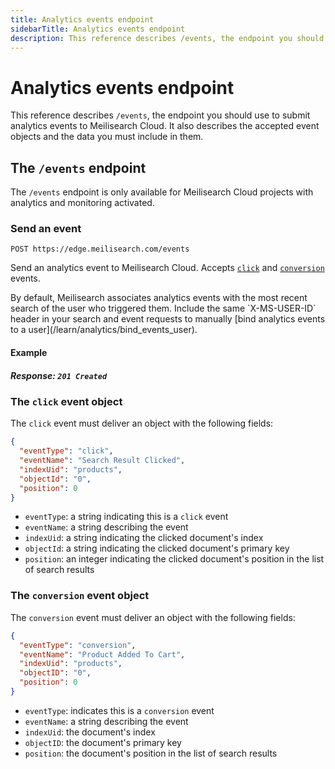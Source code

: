 ```yaml
---
title: Analytics events endpoint
sidebarTitle: Analytics events endpoint
description: This reference describes /events, the endpoint you should use to submit analytics events to Meilisearch Cloud. It also describes the accepted event objects and the data you must include in them.
---
```


# Analytics events endpoint

This reference describes `/events`, the endpoint you should use to submit analytics events to Meilisearch Cloud. It also describes the accepted event objects and the data you must include in them.

## The `/events` endpoint

The `/events` endpoint is only available for Meilisearch Cloud projects with analytics and monitoring activated.

### Send an event

```http
POST https://edge.meilisearch.com/events
```

Send an analytics event to Meilisearch Cloud. Accepts [`click`](#the-click-event-object) and [`conversion`](#the-conversion-event-object) events.

<Tip>
By default, Meilisearch associates analytics events with the most recent search of the user who triggered them. Include the same `X-MS-USER-ID` header in your search and event requests to manually [bind analytics events to a user](/learn/analytics/bind_events_user).
</Tip>

#### Example

<CodeSamples id="analytics_event_click_1" />

##### Response: `201 Created`

### The `click` event object

The `click` event must deliver an object with the following fields:

```json
{
  "eventType": "click",
  "eventName": "Search Result Clicked",
  "indexUid": "products",
  "objectId": "0",
  "position": 0
}
```

- `eventType`: a string indicating this is a `click` event
- `eventName`: a string describing the event
- `indexUid`: a string indicating the clicked document's index
- `objectId`: a string indicating the clicked document's primary key
- `position`: an integer indicating the clicked document's position in the list of search results

### The `conversion` event object

The `conversion` event must deliver an object with the following fields:

```json
{
  "eventType": "conversion",
  "eventName": "Product Added To Cart",
  "indexUid": "products",
  "objectID": "0",
  "position": 0
}
```

- `eventType`: indicates this is a `conversion` event
- `eventName`: a string describing the event
- `indexUid`: the document's index
- `objectID`: the document's primary key
- `position`: the document's position in the list of search results

